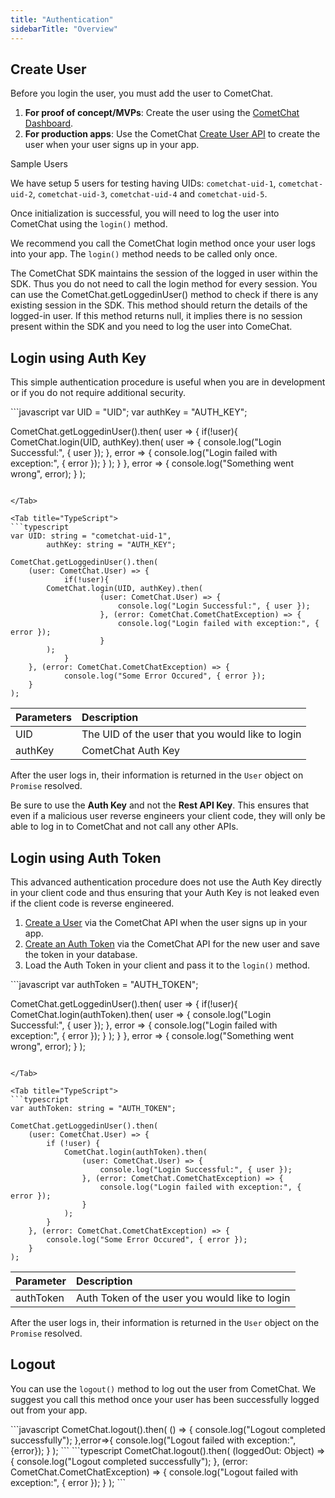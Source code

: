 ```yaml
---
title: "Authentication"
sidebarTitle: "Overview"
---
```




## Create User

Before you login the user, you must add the user to CometChat.

1. **For proof of concept/MVPs**: Create the user using the [CometChat Dashboard](https://app.cometchat.com).
2. **For production apps**: Use the CometChat [Create User API](https://api-explorer.cometchat.com/reference/creates-user) to create the user when your user signs up in your app.

<Note>
Sample Users

We have setup 5 users for testing having UIDs: `cometchat-uid-1`, `cometchat-uid-2`, `cometchat-uid-3`, `cometchat-uid-4` and `cometchat-uid-5`.

</Note>

Once initialization is successful, you will need to log the user into CometChat using the `login()` method.

We recommend you call the CometChat login method once your user logs into your app. The `login()` method needs to be called only once.

<Note>

The CometChat SDK maintains the session of the logged in user within the SDK. Thus you do not need to call the login method for every session. You can use the CometChat.getLoggedinUser() method to check if there is any existing session in the SDK. This method should return the details of the logged-in user. If this method returns null, it implies there is no session present within the SDK and you need to log the user into ComeChat.

</Note>

## Login using Auth Key

This simple authentication procedure is useful when you are in development or if you do not require additional security.

<Tabs>
<Tab title="JavaScript">
```javascript
var UID = "UID";
var authKey = "AUTH_KEY";

CometChat.getLoggedinUser().then(
	user => {
  	if(!user){
			CometChat.login(UID, authKey).then(
        user => {
          console.log("Login Successful:", { user });
        }, error => {
          console.log("Login failed with exception:", { error });
        }
      );
    }
	}, error => {
		console.log("Something went wrong", error);
	}
);
```

</Tab>

<Tab title="TypeScript">
```typescript
var UID: string = "cometchat-uid-1", 
		authKey: string = "AUTH_KEY";

CometChat.getLoggedinUser().then(
    (user: CometChat.User) => {
			if(!user){
      	CometChat.login(UID, authKey).then(
					(user: CometChat.User) => {
						console.log("Login Successful:", { user });    
					}, (error: CometChat.CometChatException) => {
						console.log("Login failed with exception:", { error });    
					}
      	);
			}
    }, (error: CometChat.CometChatException) => {
			console.log("Some Error Occured", { error });
    }
);
```

</Tab>

</Tabs>

| Parameters | Description                                      |
| :---------- | :------------------------------------------------ |
| UID        | The UID of the user that you would like to login |
| authKey    | CometChat Auth Key                               |

After the user logs in, their information is returned in the `User` object on `Promise` resolved.

<Warning>

Be sure to use the **Auth Key** and not the **Rest API Key**. This ensures that even if a malicious user reverse engineers your client code, they will only be able to log in to CometChat and not call any other APIs.

</Warning>

## Login using Auth Token

This advanced authentication procedure does not use the Auth Key directly in your client code and thus ensuring that your Auth Key is not leaked even if the client code is reverse engineered.

1. [Create a User](https://api-explorer.cometchat.com/reference/creates-user) via the CometChat API when the user signs up in your app.
2. [Create an Auth Token](https://api-explorer.cometchat.com/reference/create-authtoken) via the CometChat API for the new user and save the token in your database.
3. Load the Auth Token in your client and pass it to the `login()` method.

<Tabs>
<Tab title="JavaScript">
```javascript
var authToken = "AUTH_TOKEN";

CometChat.getLoggedinUser().then(
	user => {
  	if(!user){
			CometChat.login(authToken).then(
        user => {
          console.log("Login Successful:", { user });
        }, error => {
          console.log("Login failed with exception:", { error });
        }
      );
    }
	}, error => {
		console.log("Something went wrong", error);
	}
);
```

</Tab>

<Tab title="TypeScript">
```typescript
var authToken: string = "AUTH_TOKEN";

CometChat.getLoggedinUser().then(
    (user: CometChat.User) => {
        if (!user) {
            CometChat.login(authToken).then(
                (user: CometChat.User) => {
                    console.log("Login Successful:", { user });
                }, (error: CometChat.CometChatException) => {
                    console.log("Login failed with exception:", { error });
                }
            );
        }
    }, (error: CometChat.CometChatException) => {
        console.log("Some Error Occured", { error });
    }
);
```

</Tab>

</Tabs>

| Parameter | Description                                    |
| :--------- | :---------------------------------------------- |
| authToken | Auth Token of the user you would like to login |

After the user logs in, their information is returned in the `User` object on the `Promise` resolved.

## Logout

You can use the `logout()` method to log out the user from CometChat. We suggest you call this method once your user has been successfully logged out from your app.

<Tabs>
<Tab title="JavaScript">
```javascript
CometChat.logout().then(
	() => {
  	console.log("Logout completed successfully");
	},error=>{
  	console.log("Logout failed with exception:",{error});
	}
);
```

</Tab>

<Tab title="TypeScript">
```typescript
CometChat.logout().then(
    (loggedOut: Object) => {
        console.log("Logout completed successfully");
    }, (error: CometChat.CometChatException) => {
        console.log("Logout failed with exception:", { error });
    }
);
```

</Tab>

</Tabs>
